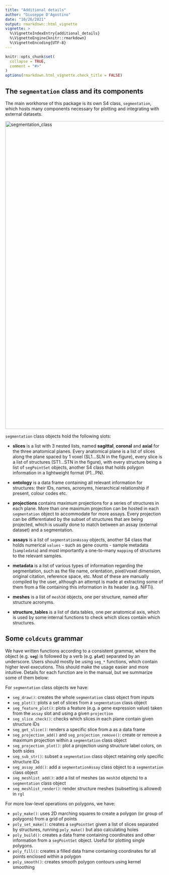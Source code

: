 ```yaml
---
title: "Additional details"
author: "Giuseppe D'Agostino"
date: "10/26/2021"
output: rmarkdown::html_vignette
vignette: >
  %\VignetteIndexEntry{additional_details}
  %\VignetteEngine{knitr::rmarkdown}
  %\VignetteEncoding{UTF-8}
---
```


```r
knitr::opts_chunk$set(
  collapse = TRUE,
  comment = "#>"
)
options(rmarkdown.html_vignette.check_title = FALSE)
```



## The `segmentation` class and its components

The main workhorse of this package is its own S4 class, `segmentation`, which hosts many components necessary for plotting and integrating with external datasets.

<img width="975" alt="segmentation_class" src="https://user-images.githubusercontent.com/21171362/172796030-5bc6a91f-4d4b-42e9-b60a-dbce49c1922d.png">


`segmentation` class objects hold the following slots:

- **slices** is a list with 3 nested lists, named **sagittal**, **coronal** and **axial** for the three anatomical planes. Every anatomical plane is a list of slices along the plane spaced by 1 voxel (SL1...SLN in the figure), every slice is a list of structures (ST1...STN in the figure), with every structure being a list of `segPointSet` objects, another S4 class that holds polygon information in a lightweight format (P1...PN). 

- **ontology** is a data frame containing all relevant information for structures: their IDs, names, acronyms, hierarchical relationship if present, colour codes etc. 

- **projections** contains maximum projections for a series of structures in each plane. More than one maximum projection can be hosted in each `segmentation` object to accommodate for more assays. Every projection can be differentiated by the subset of structures that are being projected, which is usually done to match between an assay (external dataset) and a segmentation.

- **assays** is a list of `segmentationAssay` objects, another S4 class that holds numerical `values` - such as gene counts - sample metadata (`sampledata`) and most importantly a one-to-many `mapping` of structures to the relevant samples. 

- **metadata** is a list of various types of information regarding the segmentation, such as the file name, orientation, pixel/voxel dimension, original citation, reference space, etc. Most of these are manually compiled by the user, although an attempt is made at extracting some of them from a file containing this information in its header (e.g. NiFTi).

- **meshes** is a list of `mesh3d` objects, one per structure, named after structure acronyms. 

- **structure_tables** is a list of data.tables, one per anatomical axis, which is used by some internal functions to check which slices contain which structures.


## Some `coldcuts` grammar

We have written functions according to a consistent grammar, where the object (e.g. **`seg`**) is followed by a verb (e.g. **`plot`**) separated by an underscore. Users should mostly be using `seg_*` functions, which contain higher level executions. This should make the usage easier and more intuitive.
Details for each function are in the manual, but we summarize some of them below:

For `segmentation` class objects we have:

- `seg_draw()`: creates the whole `segmentation` class object from inputs
- `seg_plot()`: plots a set of slices from a `segmentation` class object
- `seg_feature_plot()`: plots a feature (e.g. a gene expression value) taken from the `assay` slot and using a given `projection` 
- `seg_slice_check()`: checks which slices in each plane contain given structure IDs
- `seg_get_slice()`: renders a specific slice from a as a data frame
- `seg_projection_add()` and `seg_projection_remove()`: create or remove a maximum projection within a `segmentation` class object
- `seg_projection_plot()`: plot a projection using structure label colors, on both sides
- `seg_sub_str()`: subset a `segmentation` class object retaining only specific structure IDs
- `seg_assay_add()`: add a `segmentationAssay` class object to a `segmentation` class object
- `seg_meshlist_add()`: add a list of meshes (as `mesh3d` objects) to a `segmentation` class object
- `seg_meshlist_render()`: render structure meshes (subsetting is allowed) in `rgl`

For more low-level operations on polygons, we have:

- `poly_make()`: uses 2D marching squares to create a polygon (or group of polygons) from a grid of points
- `poly_set_make()`: creates a `segPointSet` given a list of slices separated by structures, running `poly_make()` but also calculating holes 
- `poly_build()`: creates a data frame containing coordinates and other information from a `segPointSet` object. Useful for plotting single polygons.
- `poly_fill()`: creates a filled data frame containing coordinates for all points enclosed within a polygon
- `poly_smooth()`: creates smooth polygon contours using kernel smoothing
